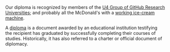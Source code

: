 Our diploma is recognized by members of the [U4 Group of GitHub Research Universities](https://github.com/U4Group); 
and probably all the McDonald's with a [working ice-cream machine](https://mcbroken.com/).

A [diploma](https://en.wikipedia.org/wiki/Diploma) is a document awarded by an educational institution
testifying the recipient has graduated by successfully completing their courses of studies. 
Historically, it has also referred to a charter or official document of diplomacy. 